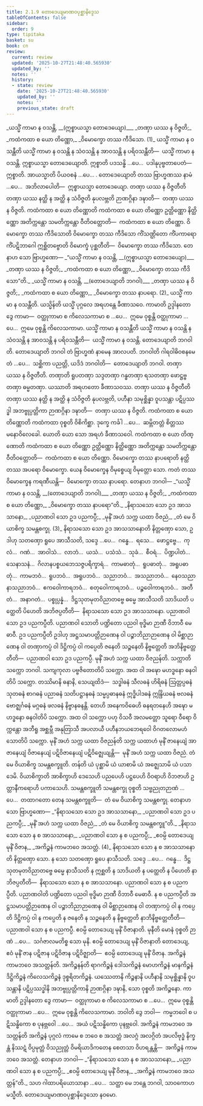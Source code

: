 ```yaml
---
title: 2.1.9 တောဒေယျမာဏဝပုစ္ဆာနိဒ္ဒေသ
tableOfContents: false
sidebar:
  order: 9
type: tipitaka
basket: su
book: cn
review:
  current: review
  updated: '2025-10-27T21:48:40.565930'
  updated_by: ''
  notes: ''
  history:
  - state: review
    date: '2025-10-27T21:48:40.565930'
    updated_by: ''
    notes: ''
    previous_state: draft
---
```



<ReviewStatus review={frontmatter.review} showDetails={true} />

<HypothesisAnnotation frontmatter={frontmatter} />

<DynamicBreadcrumb />

<Division number="57" book="cn" e="ch" v="25" p="130">

<Paragraph number="696" type="verses" book="cn">
_<Emphasis>ယသ္မိံ ကာမာ န ဝသန္တိ, __(ဣစ္စာယသ္မာ တောဒေယျော)__</Emphasis>_  
_<Emphasis>တဏှာ ယဿ န ဝိဇ္ဇတိ;</Emphasis>_  
_<Emphasis>ကထံကထာ စ ယော တိဏ္ဏော,</Emphasis>_  
_<Emphasis>ဝိမောက္ခော တဿ ကီဒိသော.</Emphasis> (1)_  

</Paragraph>

<Paragraph number="697" book="cn">
<Emphasis>ယသ္မိံ ကာမာ န ဝသန္တီ</Emphasis>တိ ယသ္မိံ ကာမာ န ဝသန္တိ န သံဝသန္တိ န အာဝသန္တိ န ပရိဝသန္တီတိ—  ယသ္မိံ ကာမာ န ဝသန္တိ. <Emphasis>ဣစ္စာယသ္မာ တောဒေယျော</Emphasis>တိ. <Emphasis>ဣစ္စာ</Emphasis>တိ ပဒသန္ဓိ …ပေ…  ပဒါနုပုဗ္ဗတာပေတံ—  ဣစ္စာတိ. <Emphasis>အာယသ္မာ</Emphasis>တိ ပိယဝစနံ …ပေ… . <Emphasis>တောဒေယျော</Emphasis>တိ တဿ ဗြာဟ္မဏဿ နာမံ …ပေ…  အဘိလာပေါတိ—  ဣစ္စာယသ္မာ တောဒေယျော.
</Paragraph>

<Paragraph number="698" book="cn">
<Emphasis>တဏှာ ယဿ န ဝိဇ္ဇတီ</Emphasis>တိ တဏှာ ယဿ နတ္ထိ န အတ္ထိ န သံဝိဇ္ဇတိ နုပလဗ္ဘတိ ဉာဏဂ္ဂိနာ ဒဍ္ဎာတိ—  တဏှာ ယဿ န ဝိဇ္ဇတိ.
</Paragraph>

<Paragraph number="699" book="cn">
<Emphasis>ကထံကထာ စ ယော တိဏ္ဏော</Emphasis>တိ ကထံကထာ စ ယော တိဏ္ဏော ဥတ္တိဏ္ဏော နိတ္ထိဏ္ဏော အတိက္ကန္တော သမတိက္ကန္တော ဝီတိဝတ္တောတိ—  ကထံကထာ စ ယော တိဏ္ဏော.
</Paragraph>

<Paragraph number="700" book="cn">
<Emphasis>ဝိမောက္ခော တဿ ကီဒိသော</Emphasis>တိ ဝိမောက္ခော တဿ ကီဒိသော ကိံသဏ္ဌိတော ကိံပကာရော ကိံပဋိဘာဂေါ ဣစ္ဆိတဗ္ဗောတိ ဝိမောက္ခံ ပုစ္ဆတီတိ—  ဝိမောက္ခော တဿ ကီဒိသော. တေနာဟ သော ဗြာဟ္မဏော—
</Paragraph>

<Paragraph number="701" type="verses" book="cn">
_“ယသ္မိံ ကာမာ န ဝသန္တိ, __(ဣစ္စာယသ္မာ တောဒေယျော)___  
_တဏှာ ယဿ န ဝိဇ္ဇတိ;_  
_ကထံကထာ စ ယော တိဏ္ဏော,_  
_ဝိမောက္ခော တဿ ကီဒိသော”တိ._  

</Paragraph>

</Division>
<Division number="58" book="cn" e="ch" v="25" p="131">

<Paragraph number="702" type="verses" book="cn">
_<Emphasis>ယသ္မိံ ကာမာ န ဝသန္တိ, __(တောဒေယျာတိ ဘဂဝါ)__</Emphasis>_  
_<Emphasis>တဏှာ ယဿ န ဝိဇ္ဇတိ;</Emphasis>_  
_<Emphasis>ကထံကထာ စ ယော တိဏ္ဏော,</Emphasis>_  
_<Emphasis>ဝိမောက္ခော တဿ နာပရော.</Emphasis> (2)_  

</Paragraph>

<Paragraph number="703" book="cn">
<Emphasis>ယသ္မိံ ကာမာ န ဝသန္တီ</Emphasis>တိ. <Emphasis>ယသ္မိန်</Emphasis>တိ ယသ္မိံ ပုဂ္ဂလေ အရဟန္တေ ခီဏာသဝေ. <Emphasis>ကာမာ</Emphasis>တိ ဥဒ္ဒါနတော ဒွေ ကာမာ—  ဝတ္ထုကာမာ စ ကိလေသကာမာ စ …ပေ…  ဣမေ ဝုစ္စန္တိ ဝတ္ထုကာမာ …ပေ…  ဣမေ ဝုစ္စန္တိ ကိလေသကာမာ. <Emphasis>ယသ္မိံ ကာမာ န ဝသန္တီ</Emphasis>တိ ယသ္မိံ ကာမာ န ဝသန္တိ န သံဝသန္တိ န အာဝသန္တိ န ပရိဝသန္တီတိ—  ယသ္မိံ ကာမာ န ဝသန္တိ.
</Paragraph>

<Paragraph number="704" book="cn">
<Emphasis>တောဒေယျာတိ ဘဂဝါ</Emphasis>တိ. <Emphasis>တောဒေယျာ</Emphasis>တိ ဘဂဝါ တံ ဗြာဟ္မဏံ နာမေန အာလပတိ. <Emphasis>ဘဂဝါ</Emphasis>တိ ဂါရဝါဓိဝစနမေတံ …ပေ…  သစ္ဆိကာ ပညတ္တိ, ယဒိဒံ ဘဂဝါတိ—  တောဒေယျာတိ ဘဂဝါ.
</Paragraph>

<Paragraph number="705" book="cn">
<Emphasis>တဏှာ ယဿ န ဝိဇ္ဇတီ</Emphasis>တိ. <Emphasis>တဏှာ</Emphasis>တိ ရူပတဏှာ သဒ္ဒတဏှာ ဂန္ဓတဏှာ ရသတဏှာ ဖောဋ္ဌဗ္ဗတဏှာ ဓမ္မတဏှာ. <Emphasis>ယဿာ</Emphasis>တိ အရဟတော ခီဏာသဝဿ. <Emphasis>တဏှာ ယဿ န ဝိဇ္ဇတီ</Emphasis>တိ တဏှာ ယဿ နတ္ထိ န အတ္ထိ န သံဝိဇ္ဇတိ နုပလဗ္ဘတိ, ပဟီနာ သမုစ္ဆိန္နာ ဝူပသန္တာ ပဋိပ္ပဿဒ္ဓါ အဘဗ္ဗုပ္ပတ္တိကာ ဉာဏဂ္ဂိနာ ဒဍ္ဎာတိ—  တဏှာ ယဿ န ဝိဇ္ဇတိ.
</Paragraph>

<Paragraph number="706" book="cn">
<Emphasis>ကထံကထာ စ ယော တိဏ္ဏော</Emphasis>တိ ကထံကထာ ဝုစ္စတိ ဝိစိကိစ္ဆာ. ဒုက္ခေ ကင်္ခါ …ပေ…  ဆမ္ဘိတတ္တံ စိတ္တဿ မနောဝိလေခေါ. <Emphasis>ယော</Emphasis>တိ ယော သော အရဟံ ခီဏာသဝေါ. <Emphasis>ကထံကထာ စ ယော တိဏ္ဏော</Emphasis>တိ ကထံကထာ စ ယော တိဏ္ဏော ဥတ္တိဏ္ဏော နိတ္ထိဏ္ဏော အတိက္ကန္တော သမတိက္ကန္တော ဝီတိဝတ္တောတိ—  ကထံကထာ စ ယော တိဏ္ဏော.
</Paragraph>

<Paragraph number="707" book="cn">
<Emphasis>ဝိမောက္ခော တဿ နာပရော</Emphasis>တိ နတ္ထိ တဿ အပရော ဝိမောက္ခော. ယေန ဝိမောက္ခေန ဝိမုစ္စေယျ ဝိမုတ္တော သော. ကတံ တဿ ဝိမောက္ခေန ကရဏီယန္တိ—  ဝိမောက္ခော တဿ နာပရော. တေနာဟ ဘဂဝါ—
</Paragraph>

<Paragraph number="708" type="verses" book="cn">
_“ယသ္မိံ ကာမာ န ဝသန္တိ, __(တောဒေယျာတိ ဘဂဝါ)___  
_တဏှာ ယဿ န ဝိဇ္ဇတိ;_  
_ကထံကထာ စ ယော တိဏ္ဏော,_  
_ဝိမောက္ခော တဿ နာပရော”တိ._  

</Paragraph>

</Division>
<Division number="59" book="cn" e="ch" v="25" p="132">

<Paragraph number="709" type="verses" book="cn">
_<Emphasis>နိရာသသော သော ဥဒ အာသသာနော,</Emphasis>_  
_<Emphasis>ပညာဏဝါ သော ဥဒ ပညကပ္ပီ;</Emphasis>_  
_<Emphasis>မုနိံ အဟံ သက္က ယထာ ဝိဇညံ,</Emphasis>_  
_<Emphasis>တံ မေ ဝိယာစိက္ခ သမန္တစက္ခု.</Emphasis> (3)_  

</Paragraph>

<Paragraph number="710" book="cn">
<Emphasis>နိရာသသော သော ဥဒ အာသသာနော</Emphasis>တိ နိတ္တဏှော သော, ဥဒါဟု သတဏှော ရူပေ အာသီသတိ, သဒ္ဒေ …ပေ…  ဂန္ဓေ…  ရသေ…  ဖောဋ္ဌဗ္ဗေ…  ကုလံ…  ဂဏံ…  အာဝါသံ…  လာဘံ…  ယသံ…  ပသံသံ…  သုခံ…  စီဝရံ…  ပိဏ္ဍပါတံ…  သေနာသနံ…  ဂိလာနပစ္စယဘေသဇ္ဇပရိက္ခာရံ…  ကာမဓာတုံ…  ရူပဓာတုံ…  အရူပဓာတုံ…  ကာမဘဝံ…  ရူပဘဝံ…  အရူပဘဝံ…  သညာဘဝံ…  အသညာဘဝံ…  နေဝသညာနာသညာဘဝံ…  ဧကဝေါကာရဘဝံ…  စတုဝေါကာရဘဝံ…  ပဉ္စဝေါကာရဘဝံ…  အတီတံ…  အနာဂတံ…  ပစ္စုပ္ပန္နံ…  ဒိဋ္ဌသုတမုတဝိညာတဗ္ဗေ ဓမ္မေ အာသီသတိ သာဒိယတိ ပတ္ထေတိ ပိဟေတိ အဘိဇပ္ပတီတိ—  နိရာသသော သော ဥဒ အာသသာနော.
</Paragraph>

<Paragraph number="711" book="cn">
<Emphasis>ပညာဏဝါ သော ဥဒ ပညကပ္ပီ</Emphasis>တိ. <Emphasis>ပညာဏဝါ သော</Emphasis>တိ ပဏ္ဍိတော ပညဝါ ဗုဒ္ဓိမာ ဉာဏီ ဝိဘာဝီ မေဓာဝီ. <Emphasis>ဥဒ ပညကပ္ပီ</Emphasis>တိ ဥဒါဟု အဋ္ဌသမာပတ္တိဉာဏေန ဝါ ပဉ္စာဘိညာဉာဏေန ဝါ မိစ္ဆာဉာဏေန ဝါ တဏှာကပ္ပံ ဝါ ဒိဋ္ဌိကပ္ပံ ဝါ ကပ္ပေတိ ဇနေတိ သဉ္ဇနေတိ နိဗ္ဗတ္တေတိ အဘိနိဗ္ဗတ္တေတီတိ—  ပညာဏဝါ သော ဥဒ ပညကပ္ပီ.
</Paragraph>

<Paragraph number="712" book="cn">
<Emphasis>မုနိံ အဟံ သက္က ယထာ ဝိဇညန်</Emphasis>တိ. <Emphasis>သက္ကာ</Emphasis>တိ သက္ကော ဘဂဝါ. သကျကုလာ ပဗ္ဗဇိတောတိပိ သက္ကော. အထ ဝါ အဍ္ဎော မဟဒ္ဓနော ဓနဝါတိပိ သက္ကော. တဿိမာနိ ဓနာနိ, သေယျထိဒံ—  သဒ္ဓါဓနံ သီလဓနံ ဟိရိဓနံ ဩတ္တပ္ပဓနံ သုတဓနံ စာဂဓနံ ပညာဓနံ သတိပဋ္ဌာနဓနံ သမ္မပ္ပဓာနဓနံ ဣဒ္ဓိပါဒဓနံ ဣန္ဒြိယဓနံ ဗလဓနံ ဗောဇ္ဈင်္ဂဓနံ မဂ္ဂဓနံ ဖလဓနံ နိဗ္ဗာနဓနန္တိ. တေဟိ အနေကဝိဓေဟိ ဓနရတနေဟိ အဍ္ဎော မဟဒ္ဓနော ဓနဝါတိပိ သက္ကော. အထ ဝါ သက္ကော ပဟု ဝိသဝီ အလမတ္တော သူရော ဝီရော ဝိက္ကန္တော အဘီရူ အစ္ဆမ္ဘီ အနုတြာသီ အပလာယီ ပဟီနဘယဘေရဝေါ ဝိဂတလောမဟံသောတိပိ သက္ကော. <Emphasis>မုနိံ အဟံ သက္က ယထာ ဝိဇညန်</Emphasis>တိ သက္က ယထာဟံ မုနိံ ဇာနေယျံ အာဇာနေယျံ ဝိဇာနေယျံ ပဋိဝိဇာနေယျံ ပဋိဝိဇ္ဈေယျန္တိ—  မုနိံ အဟံ သက္က ယထာ ဝိဇညံ.
</Paragraph>

<Paragraph number="713" book="cn">
<Emphasis>တံ မေ ဝိယာစိက္ခ သမန္တစက္ခူ</Emphasis>တိ. <Emphasis>တန်</Emphasis>တိ ယံ ပုစ္ဆာမိ ယံ ယာစာမိ ယံ အဇ္ဈေသာမိ ယံ ပသာဒေမိ. <Emphasis>ဝိယာစိက္ခာ</Emphasis>တိ အာစိက္ခာဟိ ဒေသေဟိ ပညပေဟိ ပဋ္ဌပေဟိ ဝိဝရာဟိ ဝိဘဇာဟိ ဥတ္တာနီကရောဟိ ပကာသေဟိ. <Emphasis>သမန္တစက္ခူ</Emphasis>တိ သမန္တစက္ခု ဝုစ္စတိ သဗ္ဗညုတဉာဏံ …ပေ…  တထာဂတော တေန သမန္တစက္ခူတိ—  တံ မေ ဝိယာစိက္ခ သမန္တစက္ခု. တေနာဟ သော ဗြာဟ္မဏော—
</Paragraph>

<Paragraph number="714" type="verses" book="cn">
_“နိရာသသော သော ဥဒ အာသသာနော,_  
_ပညာဏဝါ သော ဥဒ ပညကပ္ပီ;_  
_မုနိံ အဟံ သက္က ယထာ ဝိဇညံ,_  
_တံ မေ ဝိယာစိက္ခ သမန္တစက္ခူ”တိ._  

</Paragraph>

</Division>
<Division number="60" book="cn" e="ch" v="25" p="133">

<Paragraph number="715" type="verses" book="cn">
_<Emphasis>နိရာသသော သော န စ အာသသာနော,</Emphasis>_  
_<Emphasis>ပညာဏဝါ သော န စ ပညကပ္ပီ;</Emphasis>_  
_<Emphasis>ဧဝမ္ပိ တောဒေယျ မုနိံ ဝိဇာန,</Emphasis>_  
_<Emphasis>အကိဉ္စနံ ကာမဘဝေ အသတ္တံ.</Emphasis> (4)_  

</Paragraph>

<Paragraph number="716" book="cn">
<Emphasis>နိရာသသော သော န စ အာသသာနော</Emphasis>တိ နိတ္တဏှော သော. န သော သတဏှော ရူပေ နာသီသတိ. သဒ္ဒေ …ပေ…  ဂန္ဓေ…  ဒိဋ္ဌသုတမုတဝိညာတဗ္ဗေ ဓမ္မေ နာသီသတိ န ဣစ္ဆတိ န သာဒိယတိ န ပတ္ထေတိ န ပိဟေတိ နာဘိဇပ္ပတီတိ—  နိရာသသော သော န စ အာသသာနော.
</Paragraph>

<Paragraph number="717" book="cn">
<Emphasis>ပညာဏဝါ သော န စ ပညကပ္ပီ</Emphasis>တိ. <Emphasis>ပညာဏဝါ</Emphasis>တိ ပဏ္ဍိတော ပညဝါ ဗုဒ္ဓိမာ ဉာဏီ ဝိဘာဝီ မေဓာဝီ. <Emphasis>န စ ပညကပ္ပီ</Emphasis>တိ အဋ္ဌသမာပတ္တိဉာဏေန ဝါ ပဉ္စာဘိညာဉာဏေန ဝါ မိစ္ဆာဉာဏေန ဝါ တဏှာကပ္ပံ ဝါ န ကပ္ပေတိ ဒိဋ္ဌိကပ္ပံ ဝါ န ကပ္ပေတိ န ဇနေတိ န သဉ္ဇနေတိ န နိဗ္ဗတ္တေတိ နာဘိနိဗ္ဗတ္တေတီတိ—  ပညာဏဝါ သော န စ ပညကပ္ပီ.
</Paragraph>

<Paragraph number="718" book="cn">
<Emphasis>ဧဝမ္ပိ တောဒေယျ မုနိံ ဝိဇာနာ</Emphasis>တိ. <Emphasis>မုနီ</Emphasis>တိ မောနံ ဝုစ္စတိ ဉာဏံ …ပေ…  သင်္ဂဇာလမတိစ္စ သော မုနိ. <Emphasis>ဧဝမ္ပိ တောဒေယျ မုနိံ ဝိဇာနာ</Emphasis>တိ တောဒေယျ, ဧဝံ မုနိံ ဇာန ပဋိဇာန ပဋိဝိဇာန ပဋိဝိဇ္ဈာတိ—  ဧဝမ္ပိ တောဒေယျ မုနိံ ဝိဇာန.
</Paragraph>

<Paragraph number="719" book="cn">
<Emphasis>အကိဉ္စနံ ကာမဘဝေ အသတ္တန်</Emphasis>တိ. <Emphasis>အကိဉ္စနန်</Emphasis>တိ ရာဂကိဉ္စနံ ဒေါသကိဉ္စနံ မောဟကိဉ္စနံ မာနကိဉ္စနံ ဒိဋ္ဌိကိဉ္စနံ ကိလေသကိဉ္စနံ ဒုစ္စရိတကိဉ္စနံ. ယဿေတာနိ ကိဉ္စနာနိ ပဟီနာနိ သမုစ္ဆိန္နာနိ ဝူပသန္တာနိ ပဋိပ္ပဿဒ္ဓါနိ အဘဗ္ဗုပ္ပတ္တိကာနိ ဉာဏဂ္ဂိနာ ဒဍ္ဎာနိ, သော ဝုစ္စတိ အကိဉ္စနော. <Emphasis>ကာမာ</Emphasis>တိ ဥဒ္ဒါနတော ဒွေ ကာမာ—  ဝတ္ထုကာမာ စ ကိလေသကာမာ စ …ပေ…  ဣမေ ဝုစ္စန္တိ ဝတ္ထုကာမာ …ပေ…  ဣမေ ဝုစ္စန္တိ ကိလေသကာမာ. <Emphasis>ဘဝါ</Emphasis>တိ ဒွေ ဘဝါ—  ကမ္မဘဝေါ စ ပဋိသန္ဓိကော စ ပုနဗ္ဘဝေါ …ပေ…  အယံ ပဋိသန္ဓိကော ပုနဗ္ဘဝေါ.
</Paragraph>

<Paragraph number="720" book="cn">
<Emphasis>အကိဉ္စနံ ကာမဘဝေ အသတ္တန်</Emphasis>တိ အကိဉ္စနံ ပုဂ္ဂလံ ကာမေ စ ဘဝေ စ အသတ္တံ အလဂ္ဂံ အလဂ္ဂိတံ အပလိဗုဒ္ဓံ နိက္ခန္တံ နိဿဋံ ဝိပ္ပမုတ္တံ ဝိသညုတ္တံ ဝိမရိယာဒိကတေန စေတသာ ဝိဟရန္တန္တိ—  အကိဉ္စနံ ကာမဘဝေ အသတ္တံ. တေနာဟ ဘဂဝါ—
</Paragraph>

<Paragraph number="721" type="verses" book="cn">
_“နိရာသသော သော န စ အာသသာနော,_  
_ပညာဏဝါ သော န စ ပညကပ္ပီ;_  
_ဧဝမ္ပိ တောဒေယျ မုနိံ ဝိဇာန,_  
_အကိဉ္စနံ ကာမဘဝေ အသတ္တန်”တိ._  

</Paragraph>

<Paragraph number="722" book="cn">
သဟ ဂါထာပရိယောသာနာ …ပေ…  သတ္ထာ မေ ဘန္တေ ဘဂဝါ, သာဝကောဟမသ္မီတိ.

</Paragraph>
</Division>

<Paragraph number="723" type="center" book="cn">
တောဒေယျမာဏဝပုစ္ဆာနိဒ္ဒေသော နဝမော.
</Paragraph>